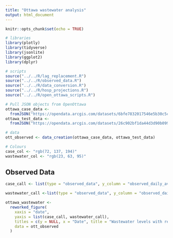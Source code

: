 ```yaml
---
title: "Ottawa wastewater analysis"
output: html_document
---
```


```r
knitr::opts_chunk$set(echo = TRUE)
```

```r
# libraries
library(plotly)
library(tidyverse)
library(jsonlite)
library(ggplot2)
library(dplyr)

# scripts
source("../../R/lag_replacement.R")
source("../../R/observed_data.R")
source("../../R/data_conversion.R")
source("../../R/hosp_projections.R")
source("../../R/open_ottawa_scripts.R")

# Pull JSON objects from OpenOttawa
ottawa_case_data <-
  fromJSON("https://opendata.arcgis.com/datasets/6bfe7832017546e5b30c5cc6a201091b_0/FeatureServer/0/query?where=1%3D1&outFields=_Date,Cumulative_Active_Cases_by_Episode_Date,Cumulative_Deaths_by_Date_of_Death,7-day_Average_of_Newly_Reported_cases_by_Reported_Date,Cases_Newly_Admitted_to_Hospital,Cases_Currently_in_Hospital,Cases_Currently_in_ICU,Daily_Cases_by_Episode_Date,Daily_Cases_by_Reported_Date&outSR=4326&f=json")
ottawa_test_data <-
  fromJSON("https://opendata.arcgis.com/datasets/26c902bf1da44d3d90b099392b544b81_0/FeatureServer/0/query?where=1%3D1&outFields=_Date,Daily_%_Positivity&outSR=4326&f=json")

# data
ott_observed <- data_creation(ottawa_case_data, ottawa_test_data)

# Colours
case_col <- "rgb(72, 137, 194)"
wastewater_col <- "rgb(23, 63, 95)"
```

## Observed Data
```r
case_call <- list(type = "observed_data", y_column = "observed_daily_average_cases", name = "Daily average cases", color = case_col)

wastewater_call <-list(type = "observed_data", y_column = "observed_daily_average_wastewater", name = "Daily average wastewater", color = wastewater_col) 

ottawa_wastewater <-
  reworked_figure(
    xaxis = "date",
    yaxis = list(case_call, wastewater_call),
    titles = c(y = NULL, x = "Date", title = "Wastewater levels with respect to daily COVID cases"),
    data = ott_observed
  )
```